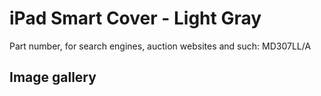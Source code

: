 
# iPad Smart Cover - Light Gray

Part number, for search engines, auction websites and such: MD307LL/A

## Image gallery

<div style={{ width: '100%', maxWidth: '768px' }}>
<GalleryComponent
    images={[
      {
        original: "/everysource/MD307.webp",
        thumbnail: "/everypreview/MD307.webp",
      },
      {
        original: "/everysource/MD307_AV1_BLACK.webp",
        thumbnail: "/everypreview/MD307_AV1_BLACK.webp",
      },
      {
        original: "/everysource/MD307_AV1_WHITE.webp",
        thumbnail: "/everypreview/MD307_AV1_WHITE.webp",
      },
      {
        original: "/everysource/MD307_AV2_BLACK.webp",
        thumbnail: "/everypreview/MD307_AV2_BLACK.webp",
      },
      {
        original: "/everysource/MD307_AV2_WHITE.webp",
        thumbnail: "/everypreview/MD307_AV2_WHITE.webp",
      },
      {
        original: "/everysource/MD307_AV3.webp",
        thumbnail: "/everypreview/MD307_AV3.webp",
      },
      {
        original: "/everysource/MD307_AV3_BLACK.webp",
        thumbnail: "/everypreview/MD307_AV3_BLACK.webp",
      },
      {
        original: "/everysource/MD307_AV3_WHITE.webp",
        thumbnail: "/everypreview/MD307_AV3_WHITE.webp",
      },
      {
        original: "/everysource/MD307_AV4.webp",
        thumbnail: "/everypreview/MD307_AV4.webp",
      },
      {
        original: "/everysource/MD307_AV4_BLACK.webp",
        thumbnail: "/everypreview/MD307_AV4_BLACK.webp",
      },
      {
        original: "/everysource/MD307_AV4_WHITE.webp",
        thumbnail: "/everypreview/MD307_AV4_WHITE.webp",
      },
      {
        original: "/everysource/MD307_AV5.webp",
        thumbnail: "/everypreview/MD307_AV5.webp",
      }
    ]}
  />
</div>